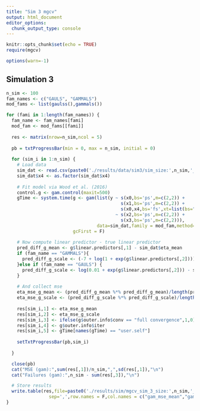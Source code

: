 ```yaml
---
title: "Sim 3 mgcv"
output: html_document
editor_options: 
  chunk_output_type: console
---
```


```r
knitr::opts_chunk$set(echo = TRUE)
require(mgcv)

options(warn=-1)
```

## Simulation 3

```r
n_sim <- 100
fam_names <- c("GAULS", "GAMMALS")
mod_fams <- list(gaulss(),gammals())

for (fami in 1:length(fam_names)) {
  fam_name <- fam_names[fami]
  mod_fam <- mod_fams[[fami]]
  
  res <- matrix(nrow=n_sim,ncol = 5)
  
  pb = txtProgressBar(min = 0, max = n_sim, initial = 0)
  
  for (sim_i in 1:n_sim) {
    # Load data
    sim_dat <- read.csv(paste0('./results/data/sim3/sim_size:',n_sim,'_fam:',fam_name,'_set:',sim_i-1,'.csv'))
    sim_dat$x4 <- as.factor(sim_dat$x4)
    
    # Fit model via Wood et al. (2016)
    control.g <- gam.control(maxit=500)
    gTime <- system.time(g <- gam(list(y ~ s(x0,bs='ps',m=c(2,2)) +
                                           s(x1,bs='ps',m=c(2,2)) +
                                           s(x0,x4,bs='fs',xt=list(bs="ps"),m=c(2,1)),
                                         ~ s(x2,bs='ps',m=c(2,2)) +
                                           s(x3,bs='ps',m=c(2,2))),
                                  data=sim_dat,family = mod_fam,method='REML',control = control.g),
                         gcFirst = F)
    
    # Now compute linear predictor - true linear predictor
    pred_diff_g_mean <- g$linear.predictors[,1] - sim_dat$eta_mean
    if (fam_name == "GAMMALS"){
      pred_diff_g_scale <- (-7 + log(1 + exp(g$linear.predictors[,2]))) - sim_dat$eta_scale
    }else if (fam_name == "GAULS") {
      pred_diff_g_scale <- log(0.01 + exp(g$linear.predictors[,2])) - sim_dat$eta_scale
    }
    
    # And collect mse
    eta_mse_g_mean <- (pred_diff_g_mean %*% pred_diff_g_mean)/length(pred_diff_g_mean)
    eta_mse_g_scale <- (pred_diff_g_scale %*% pred_diff_g_scale)/length(pred_diff_g_scale)
    
    res[sim_i,1] <- eta_mse_g_mean
    res[sim_i,2] <- eta_mse_g_scale
    res[sim_i,3] <- ifelse(g$outer.info$conv == "full convergence",1,0)
    res[sim_i,4] <- g$outer.info$iter
    res[sim_i,5] <- gTime[names(gTime) == "user.self"]
    
    setTxtProgressBar(pb,sim_i)
    
  }

  close(pb)
  cat("MSE (gam):",sum(res[,1])/n_sim,",",sd(res[,1]),"\n")
  cat("Failures (gam):",n_sim - sum(res[,3]),"\n")

  # Store results
  write.table(res,file=paste0('./results/sim/mgcv_sim_3_size:',n_sim,'_fam:',fam_name,'.csv'),
                sep=',',row.names = F,col.names = c("gam_mse_mean","gam_mse_scale","gam_conv","gam_iter","gam_time"))
}  
```
